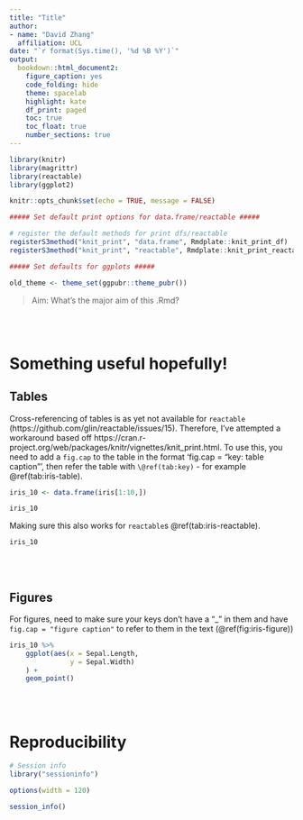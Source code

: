 ```yaml
---
title: "Title"
author: 
- name: "David Zhang"
  affiliation: UCL
date: "`r format(Sys.time(), '%d %B %Y')`"
output: 
  bookdown::html_document2:
    figure_caption: yes
    code_folding: hide
    theme: spacelab
    highlight: kate
    df_print: paged
    toc: true
    toc_float: true
    number_sections: true
---
```


```r

library(knitr)
library(magrittr)
library(reactable)
library(ggplot2)

knitr::opts_chunk$set(echo = TRUE, message = FALSE)

##### Set default print options for data.frame/reactable #####

# register the default methods for print dfs/reactable
registerS3method("knit_print", "data.frame", Rmdplate::knit_print_df)
registerS3method("knit_print", "reactable", Rmdplate::knit_print_reactable)

##### Set defaults for ggplots #####

old_theme <- theme_set(ggpubr::theme_pubr())

```

> Aim: What's the major aim of this .Rmd?

<br><br>

# Something useful hopefully! {.tabset}

## Tables 

Cross-referencing of tables is as yet not available for `reactable` (https://github.com/glin/reactable/issues/15). Therefore, I've attempted a workaround based off https://cran.r-project.org/web/packages/knitr/vignettes/knit_print.html. To use this, you need to add a `fig.cap` to the table in the format 'fig.cap = "key: table caption"', then refer the table with `\@ref(tab:key)` - for example \@ref(tab:iris-table).

```r
iris_10 <- data.frame(iris[1:10,]) 

iris_10
```

Making sure this also works for `reactable`s \@ref(tab:iris-reactable). 

```r

iris_10

```


<br><br>

## Figures

For figures, need to make sure your keys don't have a "_" in them and have `fig.cap = "figure caption"` to refer to them in the text (\@ref(fig:iris-figure))

```r
iris_10 %>% 
    ggplot(aes(x = Sepal.Length,
               y = Sepal.Width)
    ) +
    geom_point()
```

<br><br>

# Reproducibility

```r

# Session info
library("sessioninfo")

options(width = 120)

session_info()
```
